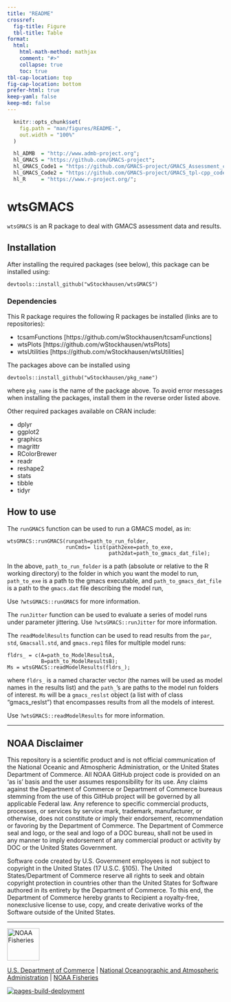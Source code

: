 ```yaml
---
title: "README"
crossref: 
  fig-title: Figure
  tbl-title: Table
format: 
  html:
    html-math-method: mathjax
    comment: "#>"
    collapse: true
    toc: true
tbl-cap-location: top
fig-cap-location: bottom
prefer-html: true
keep-yaml: false
keep-md: false
---
```


<!--DO NOT VIEW THIS FILE USING THE VISUAL EDITOR!! (seems to screw things up)-->
<!-- README.md is generated from README.qmd. Please edit README.qmd, then render README.md using `quarto render README.qmd` in a terminal window. -->
<!-- use `quarto render README.qmd` in the terminal window to build README.md prior to committing to keep README.md up-to-date-->
<!-- don't forget to commit and push the resulting figure files, so they display on GitHub and CRAN.-->

```r
  knitr::opts_chunk$set(
    fig.path = "man/figures/README-",
    out.width = "100%"
  )
```

```r
  hl_ADMB  = "http://www.admb-project.org";
  hl_GMACS = "https://github.com/GMACS-project";
  hl_GMACS_Code1 = "https://github.com/GMACS-project/GMACS_Assessment_code";
  hl_GMACS_Code2 = "https://github.com/GMACS-project/GMACS_tpl-cpp_code.git";
  hl_R     = "https://www.r-project.org/";
```

# wtsGMACS

`wtsGMACS` is an R package to deal with GMACS assessment data and results.

## Installation

After installing the required packages (see below), this package can be installed using:

```
devtools::install_github("wStockhausen/wtsGMACS")
```

### Dependencies

This R package requires the following R packages be installed (links are to repositories):

  * tcsamFunctions [https://github.com/wStockhausen/tcsamFunctions]
  * wtsPlots [https://github.com/wStockhausen/wtsPlots]
  * wtsUtilities [https://github.com/wStockhausen/wtsUtilities]

The packages above can be installed using

`devtools::install_github("wStockhausen/pkg_name")`

where `pkg_name` is the name of the package above. To avoid error messages when installing 
the packages, install them in the reverse order listed above.

Other required packages available on CRAN include:

  * dplyr
  * ggplot2 
  * graphics 
  * magrittr 
  * RColorBrewer 
  * readr 
  * reshape2 
  * stats 
  * tibble 
  * tidyr

## How to use 

The `runGMACS` function can be used to run a GMACS model, as in:

```
wtsGMACS::runGMACS(runpath=path_to_run_folder,
                   runCmds= list(path2exe=path_to_exe,
                                 path2dat=path_to_gmacs_dat_file);
````
In the above, `path_to_run_folder` is a path (absolute or relative to the R working directory) to the folder 
in which you want the model to run, `path_to_exe` is a path to 
the gmacs executable, and `path_to_gmacs_dat_file` is a path to the `gmacs.dat` file describing 
the model run, 

Use `?wtsGMACS::runGMACS` for more information.

The `runJitter` function can be used to evaluate a series of model runs under parameter 
jittering. Use `?wtsGMACS::runJitter` for more information.

The `readModelResults` function can be used to read results from the `par`, `std`, 
`Gmacsall.std`, and `gmacs.rep1` files for multiple model runs:

```
fldrs_ = c(A=path_to_ModelResultsA,
           B=path_to_ModelResultsB);
Ms = wtsGMACS::readModelResults(fldrs_);
```

where `fldrs_` is a named character vector (the names will be used as model names in the 
results list) and the `path_`'s are paths to the model run folders of interest. `Ms` will be a 
`gmacs_reslst` object (a list with of class "gmacs_reslst") that encompasses results from 
all the models of interest.

Use `?wtsGMACS::readModelResults` for more information.

****************************

## NOAA Disclaimer

This repository is a scientific product and is not official communication of the National Oceanic and Atmospheric Administration, or the United States Department of Commerce. All NOAA GitHub project code is provided on an 'as is' basis and the user assumes responsibility for its use. Any claims against the Department of Commerce or Department of Commerce bureaus stemming from the use of this GitHub project will be governed by all applicable Federal law. Any reference to specific commercial products, processes, or services by service mark, trademark, manufacturer, or otherwise, does not constitute or imply their endorsement, recommendation or favoring by the Department of Commerce. The Department of Commerce seal and logo, or the seal and logo of a DOC bureau, shall not be used in any manner to imply endorsement of any commercial product or activity by DOC or the United States Government.

Software code created by U.S. Government employees is not subject to copyright in the United States (17 U.S.C. §105). The United States/Department of Commerce reserve all rights to seek and obtain copyright protection in countries other than the United States for Software authored in its entirety by the Department of Commerce. To this end, the Department of Commerce hereby grants to Recipient a royalty-free, nonexclusive license to use, copy, and create derivative works of the Software outside of the United States.

****************************

<img src="https://raw.githubusercontent.com/nmfs-general-modeling-tools/nmfspalette/main/man/figures/noaa-fisheries-rgb-2line-horizontal-small.png" height="75" alt="NOAA Fisheries">

[U.S. Department of Commerce](https://www.commerce.gov/) | [National Oceanographic and Atmospheric Administration](https://www.noaa.gov) | [NOAA Fisheries](https://www.fisheries.noaa.gov/)


<!-- badges: start -->
<!-- badges: end -->

[![pages-build-deployment](https://github.com/wStockhausen/rtmbGMACS/actions/workflows/pages/pages-build-deployment/badge.svg?branch=gh-pages)](https://github.com/wStockhausen/rtmbGMACS/actions/workflows/pages/pages-build-deployment)

